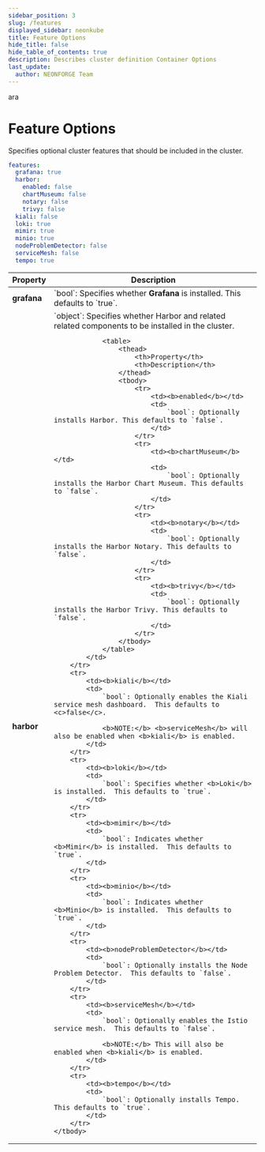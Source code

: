 ```yaml
---
sidebar_position: 3
slug: /features
displayed_sidebar: neonkube
title: Feature Options
hide_title: false
hide_table_of_contents: true
description: Describes cluster definition Container Options
last_update:
  author: NEONFORGE Team
---
```

ara

# Feature Options

Specifies optional cluster features that should be included in the cluster.

```yaml
features:
  grafana: true
  harbor:
    enabled: false
    chartMuseum: false
    notary: false
    trivy: false
  kiali: false
  loki: true
  mimir: true
  minio: true
  nodeProblemDetector: false
  serviceMesh: false
  tempo: true
```

<table>
	<thead>
		<th>Property</th>
		<th>Description</th>
	</thead>
	<tbody>
		<tr>
			<td><b>grafana</b></td>
			<td>
				`bool`: Specifies whether <b>Grafana</b> is installed.  This defaults to `true`.
			</td>
		</tr>
		<tr>
			<td><b>harbor</b></td>
			<td>
				`object`: Specifies whether Harbor and related related components to be installed in the cluster.

				<table>
					<thead>
						<th>Property</th>
						<th>Description</th>
					</thead>
					<tbody>
						<tr>
							<td><b>enabled</b></td>
							<td>
								`bool`: Optionally installs Harbor. This defaults to `false`.
							</td>
						</tr>
						<tr>
							<td><b>chartMuseum</b></td>
							<td>
								`bool`: Optionally installs the Harbor Chart Museum. This defaults to `false`.
							</td>
						</tr>
						<tr>
							<td><b>notary</b></td>
							<td>
								`bool`: Optionally installs the Harbor Notary. This defaults to `false`.
							</td>
						</tr>
						<tr>
							<td><b>trivy</b></td>
							<td>
								`bool`: Optionally installs the Harbor Trivy. This defaults to `false`.
							</td>
						</tr>
					</tbody>
				</table>
			</td>
		</tr>
		<tr>
			<td><b>kiali</b></td>
			<td>
				`bool`: Optionally enables the Kiali service mesh dashboard.  This defaults to <c>false</c>.

				<b>NOTE:</b> <b>serviceMesh</b> will also be enabled when <b>kiali</b> is enabled.
			</td>
		</tr>
		<tr>
			<td><b>loki</b></td>
			<td>
				`bool`: Specifies whether <b>Loki</b> is installed.  This defaults to `true`.
			</td>
		</tr>
		<tr>
			<td><b>mimir</b></td>
			<td>
				`bool`: Indicates whether <b>Mimir</b> is installed.  This defaults to `true`.
			</td>
		</tr>
		<tr>
			<td><b>minio</b></td>
			<td>
				`bool`: Indicates whether <b>Minio</b> is installed.  This defaults to `true`.
			</td>
		</tr>
		<tr>
			<td><b>nodeProblemDetector</b></td>
			<td>
				`bool`: Optionally installs the Node Problem Detector.  This defaults to `false`.
			</td>
		</tr>
		<tr>
			<td><b>serviceMesh</b></td>
			<td>
				`bool`: Optionally enables the Istio service mesh.  This defaults to `false`.

				<b>NOTE:</b> This will also be enabled when <b>kiali</b> is enabled.
			</td>
		</tr>
		<tr>
			<td><b>tempo</b></td>
			<td>
				`bool`: Optionally installs Tempo.  This defaults to `true`.
			</td>
		</tr>
	</tbody>
</table>
